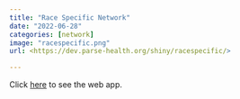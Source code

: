 ```yaml
---
title: "Race Specific Network"
date: "2022-06-28"
categories: [network]
image: "racespecific.png"
url: <https://dev.parse-health.org/shiny/racespecific/>

---
```


Click [here](https://dev.parse-health.org/shiny/racespecific/) to see the web app.